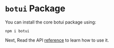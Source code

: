 
# `botui` Package

You can install the core botui package using:

```
npm i botui
```

Next, Read the API [reference](./reference) to learn how to use it.
